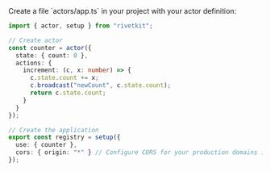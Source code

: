<Step title="Define your actor">
  Create a file `actors/app.ts` in your project with your actor definition:

  ```typescript actors/app.ts
  import { actor, setup } from "rivetkit";

  // Create actor
  const counter = actor({
	state: { count: 0 },
	actions: {
	  increment: (c, x: number) => {
		c.state.count += x;
		c.broadcast("newCount", c.state.count);
		return c.state.count;
	  }
	}
  });

  // Create the application
  export const registry = setup({
	use: { counter },
	cors: { origin: "*" } // Configure CORS for your production domains in production
  });
  ```
</Step>
